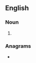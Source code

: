 ==English==

===Noun===
{{head|en|noun form}}

# {{plural of|en|Guelph}}

===Anagrams===
* {{anagrams|en|a=eghlpsu|gulphes|pleughs}}